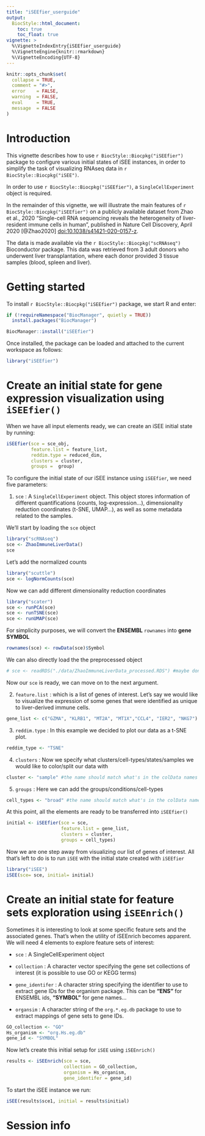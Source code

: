 ```yaml
---
title: "iSEEfier_userguide"
output: 
  BiocStyle::html_document:
    toc: true
    toc_float: true
vignette: >
  %\VignetteIndexEntry{iSEEfier_userguide}
  %\VignetteEngine{knitr::rmarkdown}
  %\VignetteEncoding{UTF-8}
---
```


```r
knitr::opts_chunk$set(
  collapse = TRUE,
  comment = "#>",
  error    = FALSE,
  warning  = FALSE,
  eval     = TRUE,
  message  = FALSE
)
```

# Introduction {#introduction}

This vignette describes how to use `r BiocStyle::Biocpkg("iSEEfier")` package to configure various initial states of iSEE instances, in order to simplify the task of visualizing RNAseq data in `r BiocStyle::Biocpkg("iSEE")`.

In order to use `r BiocStyle::Biocpkg("iSEEfier")`, a `SingleCellExperiment` object is required.

In the remainder of this vignette, we will illustrate the main features of `r BiocStyle::Biocpkg("iSEEfier")` on a publicly available dataset from Zhao et al., 2020 "Single-cell RNA sequencing reveals the heterogeneity of liver-resident immune cells in human", published in Nature Cell Discovery, April 2020 [@Zhao2020] [doi:10.1038/s41421-020-0157-z](https://doi.org/10.1038/s41421-020-0157-z).

The data is made available via the `r BiocStyle::Biocpkg("scRNAseq")` Bioconductor package.
This data was retrieved from 3 adult donors who underwent liver transplantation, where each donor provided 3 tissue samples (blood, spleen and liver).

# Getting started {#gettingstarted}

To install `r BiocStyle::Biocpkg("iSEEfier")` package, we start R and enter:

```r
if (!requireNamespace("BiocManager", quietly = TRUE))
  install.packages("BiocManager")

BiocManager::install("iSEEfier")
```

Once installed, the package can be loaded and attached to the current workspace as follows:

```r
library("iSEEfier")
```

# Create an initial state for gene expression visualization using `iSEEfier()`

When we have all input elements ready, we can create an iSEE initial state by running:

```r
iSEEfier(sce = sce_obj,
         feature.list = feature_list,
         reddim.type = reduced_dim,
         clusters = cluster,
         groups =  group)
```

To configure the initial state of our iSEE instance using `iSEEfier`, we need five parameters:

1.  `sce` : A `SingleCellExperiment` object. This object stores information of different quantifications (counts, log-expression...), dimensionality reduction coordinates (t-SNE, UMAP...), as well as some metadata related to the samples.

We'll start by loading the `sce` object

```r
library("scRNAseq")
sce <- ZhaoImmuneLiverData()
sce
```

Let's add the normalized counts

```r
library("scuttle")
sce <- logNormCounts(sce)
```

Now we can add different dimensionality reduction coordinates

```r
library("scater")
sce <- runPCA(sce)
sce <- runTSNE(sce)
sce <- runUMAP(sce)
```

For simplicity purposes, we will convert the **ENSEMBL** `rownames` into **gene SYMBOL**

```r
rownames(sce) <- rowData(sce)$Symbol
```

We can also directly load the the preprocessed object

```r
# sce <- readRDS("./data/ZhaoImmuneLiverData_processed.RDS") #maybe dont with RDS?
```

Now our `sce` is ready, we can move on to the next argument.

2.  `feature.list` : which is a list of genes of interest. Let's say we would like to visualize the expression of some genes that were identified as unique to liver-derived immune cells.

```r
gene_list <- c("GZMA", "KLRB1", "MT2A", "MT1X","CCL4", "IER2", "NKG7")
```

3.  `reddim.type` : In this example we decided to plot our data as a t-SNE plot.

```r
reddim_type <- "TSNE"
```

4.  `clusters` : Now we specify what clusters/cell-types/states/samples we would like to color/split our data with

```r
cluster <- "sample" #the name should match what's in the colData names
```

5.  `groups` : Here we can add the groups/conditions/cell-types

```r
cell_types <- "broad" #the name should match what's in the colData names
```

At this point, all the elements are ready to be transferred into `iSEEfier()`

```r
initial <- iSEEfier(sce = sce,
                    feature.list = gene_list,
                    clusters = cluster,
                    groups = cell_types)
```

Now we are one step away from visualizing our list of genes of interest. All that's left to do is to run `iSEE` with the initial state created with `iSEEfier`

```r
library("iSEE")
iSEE(sce= sce, initial= initial)
```

# Create an initial state for feature sets exploration using `iSEEnrich()`

Sometimes it is interesting to look at some specific feature sets and the associated genes. That's when the utility of iSEEnrich becomes apparent.
We will need 4 elements to explore feature sets of interest:

- `sce`	: A SingleCellExperiment object

- `collection`	: A character vector specifying the gene set collections of interest (it is possible to use GO or KEGG terms)

- `gene_identifer`	: A character string specifying the identifier to use to extract gene IDs for the organism package. This can be **"ENS"** for ENSEMBL ids, **"SYMBOL"** for gene names...

- `organsim`	: A character string of the `org.*.eg.db` package to use to extract mappings of gene sets to gene IDs.

```r
GO_collection <- "GO"
Hs_organism <- "org.Hs.eg.db"
gene_id <- "SYMBOL"
```

Now let's create this initial setup for `iSEE` using `iSEEnrich()`

```r
results <- iSEEnrich(sce = sce,
                     collection = GO_collection,
                     organism = Hs_organism, 
                     gene_identifer = gene_id)
```

To start the iSEE instance we run:

```r
iSEE(results$sce1, initial = results$initial)
```


# Session info {.unnumbered}
